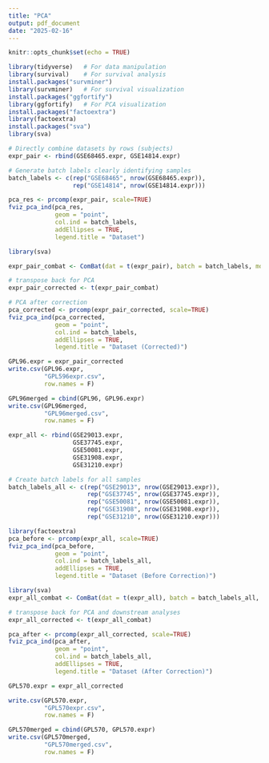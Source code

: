 ```yaml
---
title: "PCA"
output: pdf_document
date: "2025-02-16"
---
```


```r
knitr::opts_chunk$set(echo = TRUE)
```

```r
library(tidyverse)   # For data manipulation
library(survival)    # For survival analysis
install.packages("survminer")
library(survminer)   # For survival visualization
install.packages("ggfortify")
library(ggfortify)   # For PCA visualization
install.packages("factoextra")
library(factoextra)
install.packages("sva")
library(sva)
```

```r
# Directly combine datasets by rows (subjects)
expr_pair <- rbind(GSE68465.expr, GSE14814.expr)

# Generate batch labels clearly identifying samples
batch_labels <- c(rep("GSE68465", nrow(GSE68465.expr)),
                  rep("GSE14814", nrow(GSE14814.expr)))

pca_res <- prcomp(expr_pair, scale=TRUE)
fviz_pca_ind(pca_res,
             geom = "point",
             col.ind = batch_labels,
             addEllipses = TRUE,
             legend.title = "Dataset")

```

```r
library(sva)

expr_pair_combat <- ComBat(dat = t(expr_pair), batch = batch_labels, mod = NULL)

# transpose back for PCA
expr_pair_corrected <- t(expr_pair_combat)

# PCA after correction
pca_corrected <- prcomp(expr_pair_corrected, scale=TRUE)
fviz_pca_ind(pca_corrected,
             geom = "point",
             col.ind = batch_labels,
             addEllipses = TRUE,
             legend.title = "Dataset (Corrected)")

GPL96.expr = expr_pair_corrected
write.csv(GPL96.expr, 
          "GPL596expr.csv",
          row.names = F)

GPL96merged = cbind(GPL96, GPL96.expr)
write.csv(GPL96merged, 
          "GPL96merged.csv",
          row.names = F)
```



```r
expr_all <- rbind(GSE29013.expr, 
                  GSE37745.expr, 
                  GSE50081.expr,
                  GSE31908.expr,
                  GSE31210.expr)

# Create batch labels for all samples
batch_labels_all <- c(rep("GSE29013", nrow(GSE29013.expr)),
                      rep("GSE37745", nrow(GSE37745.expr)),
                      rep("GSE50081", nrow(GSE50081.expr)),
                      rep("GSE31908", nrow(GSE31908.expr)),
                      rep("GSE31210", nrow(GSE31210.expr)))

library(factoextra)
pca_before <- prcomp(expr_all, scale=TRUE)
fviz_pca_ind(pca_before,
             geom = "point",
             col.ind = batch_labels_all,
             addEllipses = TRUE,
             legend.title = "Dataset (Before Correction)")

```


```r
library(sva)
expr_all_combat <- ComBat(dat = t(expr_all), batch = batch_labels_all, mod = NULL)

# transpose back for PCA and downstream analyses
expr_all_corrected <- t(expr_all_combat)

pca_after <- prcomp(expr_all_corrected, scale=TRUE)
fviz_pca_ind(pca_after,
             geom = "point",
             col.ind = batch_labels_all,
             addEllipses = TRUE,
             legend.title = "Dataset (After Correction)")

GPL570.expr = expr_all_corrected

write.csv(GPL570.expr, 
          "GPL570expr.csv",
          row.names = F)

GPL570merged = cbind(GPL570, GPL570.expr)
write.csv(GPL570merged, 
          "GPL570merged.csv",
          row.names = F)
```


